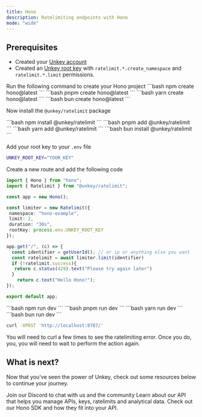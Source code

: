 ```yaml
---
title: Hono
description: Ratelimiting endpoints with Hono
mode: "wide"
---
```


## Prerequisites

- Created your [Unkey account](https://app.unkey.com/auth/sign-up)
- Created an [Unkey root key](https://app.unkey.com/settings/root-keys) with `ratelimit.*.create_namespace` and `ratelimit.*.limit` permissions.


<Steps titleSize="h3">

<Step title="Create Hono Application">
Run the following command to create your Hono project

<Tabs>
  <Tab title="npm">
  ```bash
  npm create hono@latest
  ```
  </Tab>
  <Tab title="pnpm">
  ```bash
  pnpm create hono@latest
    ```
  </Tab>
  <Tab title="yarn">
  ```bash
  yarn create hono@latest
    ```
  </Tab>
  <Tab title="bun">
  ```bash
    bun create hono@latest
  ```
  </Tab>
</Tabs>
</Step>
<Step  title="Install">

Now install the `@unkey/ratelimit` package

<Tabs>
  <Tab title="npm">
  ```bash
    npm install @unkey/ratelimit
    ```
  </Tab>
  <Tab title="pnpm">
  ```bash
    pnpm add @unkey/ratelimit
    ```
  </Tab>
  <Tab title="yarn">
  ```bash
    yarn add @unkey/ratelimit
    ```
  </Tab>
  <Tab title="bun">
  ```bash
    bun install @unkey/ratelimit
    ```
  </Tab>
</Tabs>
</Step>

<Step  title="Add Root Key to env">

Add your root key to your `.env` file

```bash
UNKEY_ROOT_KEY="YOUR_KEY"
```

</Step>

<Step title="Update index to use our Hono SDK">

Create a new route and add the following code

```ts /src/index.ts
import { Hono } from "hono";
import { Ratelimit } from "@unkey/ratelimit";

const app = new Hono();

const limiter = new Ratelimit({
 namespace: "hono-example",
 limit: 2,
 duration: "30s",
 rootKey: process.env.UNKEY_ROOT_KEY
});

app.get("/", (c) => {
  const identifier = getUserId(); // or ip or anything else you want
  const ratelimit = await limiter.limit(identifier)
  if (!ratelimit.success){
   return c.status(429).text("Please try again later")
  }
	return c.text("Hello Hono!");
});

export default app;
```

</Step>

<Step title="Running it">

<Tabs>
<Tab title="npm">
  ```bash
    npm run dev
    ```
  </Tab>
 <Tab title="pnpm">
  ```bash
    pnpm run dev
    ```
  </Tab>
  <Tab title="yarn">
  ```bash
    yarn run dev
    ```
  </Tab>
  <Tab title="bun">
  ```bash
    bun run dev
    ```
  </Tab>
</Tabs>
</Step>

<Step  title="Try it out">


```bash
curl -XPOST 'http://localhost:8787/'
```

You will need to curl a few times to see the ratelimiting error. Once you do, you, you will need to wait to perform the action again.


</Step>

</Steps>

## What is next?

Now that you've seen the power of Unkey, check out some resources below to continue your journey.

<CardGroup cols={3}>
  <Card title="Discord" icon="discord" href="https://unkey.com/discord">Join our Discord to chat with us and the community</Card>
  <Card title="Unkey API Reference" icon="database" href="/api-reference">
     Learn about our API that helps you manage APIs, keys, ratelimits and analytical data.
  </Card>
  <Card title="Hono SDK" icon="brackets-curly" href="/libraries/ts/hono">
   Check out our Hono SDK and how they fit into your API.
  </Card>
</CardGroup>
